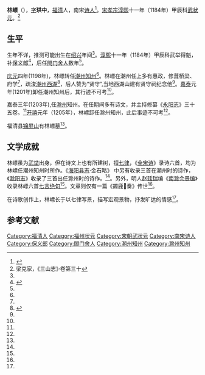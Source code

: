 '''林㟽'''（{{bd|？||?}}），[[表字|字]]'''珙中'''，[[福清|福清]]人，南宋[[诗人|诗人]]<ref name="王浩远">{{cite journal |author1=王浩远 |coauthors=王超 |title=南宋闽籍诗人林(山票)考 |journal=古籍整理研究学刊 |date=2012 |issue=3 |pages=60-63 |url=https://kns.cnki.net/kcms/detail/detail.aspx?dbcode=CJFD&dbname=CJFD2012&filename=GJZL201203013&uniplatform=NZKPT&v=CMloLmDnn18O_bKaKXunqbq_0zERBLd_19ZBDMq6lyFTJUbGRGcvfOV4jQ79MUKE |accessdate=2022-05-31}}</ref>。[[宋孝宗|宋孝宗]][[淳熙|淳熙]]十一年（1184年）甲辰科[[武状元|武状元]]。<ref name="《三山志》·卷第三十">梁克家，《三山志》·卷第三十</ref>

==生平==
生年不详，推测可能出生在[[绍兴_(年号)|绍兴]]年间<ref name="王浩远" />。[[淳熙|淳熙]]十一年（1184年）甲辰科武举得魁，补[[保义郎|保义郎]]<ref>{{cite book |author1=徐松 |title=续修四库全书 |date=2002 |publisher=上海古籍出版社 |isbn=9787532524600 |page=319 |edition=册781 |chapter=《宋会要》选举十八之六}}</ref>，后任[[閤门舍人|閤门舍人]]数年<ref name="王浩远" />。

[[庆元|庆元]]四年(1198年)，林㟽转任[[潮州|潮州]][[知州|知州]]<ref name="王浩远" />。林㟽在潮州任上多有惠政，修葺桥梁、府学<ref name="王浩远" />，疏浚[[潮州西湖|潮州西湖]]<ref>{{cite journal |author1=林广臻 |coauthors=谢纯,卢青青 |title=浅议南宋林㟽营治潮州西湖中的公共性特征 |journal=广东园林 |date=2020 |volume=42 |issue=3 |pages=83-87 |doi=10.3969/j.issn.1671-2641.2020.03.018 |url=https://d.wanfangdata.com.cn/periodical/gdyl202003018 |accessdate=2022-05-31}}</ref>，后人赞为“贤守”,当地西湖山建有贤守祠纪念他<ref name="王浩远" />。[[嘉泰|嘉泰]]元年(1201年)卸任潮州知州后，其行迹不可考<ref name="王浩远" />。

嘉泰三年(1203年),任[[滁州|滁州]]知州。在任期间多有诗文，并主持修纂《[[永阳志|永阳志]]》三十五卷。<ref name="王浩远" />[[开禧|开禧]]元年（1205年），林㟽卸任滁州知州，此后事迹不可考<ref name="王浩远" />。

福清县[[锦屏山|锦屏山]]有林㟽墓<ref name="王浩远" />。

==文学成就==
林㟽虽为[[武举|武举]]出身，但在诗文上也有所建树，擅[[七律|七律]]，《[[全宋诗|全宋诗]]》录诗六首，均为林㟽任潮州知州时所作。《[[海阳县志|海阳县志]]·金石略》 中另有收录三首在潮州时的诗作，《[[滁阳志|滁阳志]]》收录了三首出任滁州时的诗作。<ref name="王浩远" />。另外，明人[[赵廷瑞|赵廷瑞]]编《[[南滁会景编|南滁会景编]]》收录林㟽六首[[七言绝句|七言绝句]]<ref name="王浩远" />。文章则仅有一篇《蠲鹿𦣚奏》传世<ref name="王浩远" />。

在诗歌创作上，林㟽长于以七律写景，描写宏观景物，抒发旷达的情感<ref name="王浩远" />。

==参考文献==
<div class="references-small">
<references />
</div>
{{规范控制}}

[[Category:福清人|Category:福清人]]
[[Category:福州状元|Category:福州状元]]
[[Category:宋朝武狀元|Category:宋朝武狀元]]
[[Category:南宋诗人|Category:南宋诗人]]
[[Category:保义郎|Category:保义郎]]
[[Category:閤门舍人|Category:閤门舍人]]
[[Category:潮州知州|Category:潮州知州]]
[[Category:滁州知州|Category:滁州知州]]
